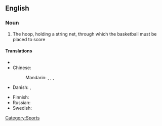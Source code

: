 ==English==

===Noun===
{{en-noun|sg=[[basketball]] [[hoop]]}}

# {{hoops}} The hoop, holding a string net, through which the basketball must be placed to score

====Translations====
{{trans-top|a hoop use in basketball}}
* {{trreq|Catalan}}
* Chinese:
*: Mandarin: {{t|cmn|籃球框|sc=Hani}}, {{t|cmn|篮球框|tr=lánqiú kuàng|sc=Hani}}, {{t|cmn|籃框|sc=Hani}}, {{t|cmn|篮框|tr=lánkuàng|sc=Hani}}
* Danish: {{t-|da|basketballkurv|c}},  {{t|da|basketkurv|c}}
{{trans-mid}}
* Finnish: {{t-|fi|koripallorengas}}
* Russian: {{t|ru|баскетбольное кольцо|n|tr=bask'etból'noje kol'co}}
* Swedish: {{t-|sv|basketkorg|c}}
{{trans-bottom}}

[[Category:Sports]]